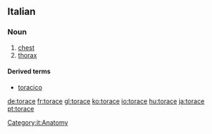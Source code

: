 ==Italian==

===Noun===
{{it-noun|torac|m|e|i}}

# [[chest]]
# [[thorax]]

====Derived terms====
*[[toracico]]
[[Category:it:Anatomy]]

[[de:torace]]
[[fr:torace]]
[[gl:torace]]
[[ko:torace]]
[[io:torace]]
[[hu:torace]]
[[ja:torace]]
[[pt:torace]]